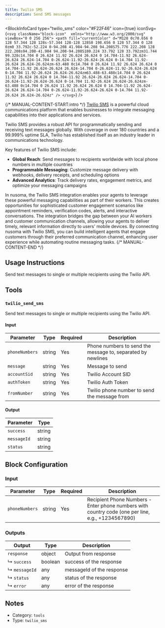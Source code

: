 ```yaml
---
title: Twilio SMS
description: Send SMS messages
---
```



<BlockInfoCard
  type="twilio_sms"
  color="#F22F46"
  icon={true}
  iconSvg={`<svg className="block-icon"  xmlns="http://www.w3.org/2000/svg" viewBox="0 0 256 256">
      <path
        fill="currentColor"
        d="M128 0c70.656 0 128 57.344 128 128s-57.344 128-128 128S0 198.656 0 128 57.344 0 128 0zm0 33.792c-52.224 0-94.208 41.984-94.208 94.208S75.776 222.208 128 222.208s94.208-41.984 94.208-94.208S180.224 33.792 128 33.792zm31.744 99.328c14.704 0 26.624 11.92 26.624 26.624 0 14.704-11.92 26.624-26.624 26.624-14.704 0-26.624-11.92-26.624-26.624 0-14.704 11.92-26.624 26.624-26.624zm-63.488 0c14.704 0 26.624 11.92 26.624 26.624 0 14.704-11.92 26.624-26.624 26.624-14.704 0-26.624-11.92-26.624-26.624 0-14.704 11.92-26.624 26.624-26.624zm63.488-63.488c14.704 0 26.624 11.92 26.624 26.624 0 14.704-11.92 26.624-26.624 26.624-14.704 0-26.624-11.92-26.624-26.624 0-14.704 11.92-26.624 26.624-26.624zm-63.488 0c14.704 0 26.624 11.92 26.624 26.624 0 14.704-11.92 26.624-26.624 26.624-14.704 0-26.624-11.92-26.624-26.624 0-14.704 11.92-26.624 26.624-26.624z"
      />
    </svg>`}
/>

{/* MANUAL-CONTENT-START:intro */}
[Twilio SMS](https://www.twilio.com/en-us/sms) is a powerful cloud communications platform that enables businesses to integrate messaging capabilities into their applications and services.

Twilio SMS provides a robust API for programmatically sending and receiving text messages globally. With coverage in over 180 countries and a 99.999% uptime SLA, Twilio has established itself as an industry leader in communications technology.

Key features of Twilio SMS include:

- **Global Reach**: Send messages to recipients worldwide with local phone numbers in multiple countries
- **Programmable Messaging**: Customize message delivery with webhooks, delivery receipts, and scheduling options
- **Advanced Analytics**: Track delivery rates, engagement metrics, and optimize your messaging campaigns

In nusoma, the Twilio SMS integration enables your agents to leverage these powerful messaging capabilities as part of their workers. This creates opportunities for sophisticated customer engagement scenarios like appointment reminders, verification codes, alerts, and interactive conversations. The integration bridges the gap between your AI workers and customer communication channels, allowing your agents to deliver timely, relevant information directly to users' mobile devices. By connecting nusoma with Twilio SMS, you can build intelligent agents that engage customers through their preferred communication channel, enhancing user experience while automating routine messaging tasks.
{/* MANUAL-CONTENT-END */}

## Usage Instructions

Send text messages to single or multiple recipients using the Twilio API.

## Tools

### `twilio_send_sms`

Send text messages to single or multiple recipients using the Twilio API.

#### Input

| Parameter      | Type   | Required | Description                                                 |
| -------------- | ------ | -------- | ----------------------------------------------------------- |
| `phoneNumbers` | string | Yes      | Phone numbers to send the message to, separated by newlines |
| `message`      | string | Yes      | Message to send                                             |
| `accountSid`   | string | Yes      | Twilio Account SID                                          |
| `authToken`    | string | Yes      | Twilio Auth Token                                           |
| `fromNumber`   | string | Yes      | Twilio phone number to send the message from                |

#### Output

| Parameter   | Type   |
| ----------- | ------ |
| `success`   | string |
| `messageId` | string |
| `status`    | string |

## Block Configuration

### Input

| Parameter      | Type   | Required | Description                                                                                         |
| -------------- | ------ | -------- | --------------------------------------------------------------------------------------------------- |
| `phoneNumbers` | string | Yes      | Recipient Phone Numbers - Enter phone numbers with country code \(one per line, e.g., +1234567890\) |

### Outputs

| Output        | Type    | Description               |
| ------------- | ------- | ------------------------- |
| `response`    | object  | Output from response      |
| ↳ `success`   | boolean | success of the response   |
| ↳ `messageId` | any     | messageId of the response |
| ↳ `status`    | any     | status of the response    |
| ↳ `error`     | any     | error of the response     |

## Notes

- Category: `tools`
- Type: `twilio_sms`
